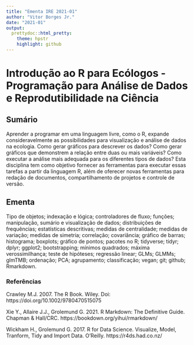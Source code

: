 ```yaml
---
title: "Ementa IRE 2021-01"
author: "Vitor Borges Jr."
date: "2021-01"
output:
  prettydoc::html_pretty:
    theme: hpstr
    highlight: github
---
```


# **Introdução ao R para Ecólogos - Programação para Análise de Dados e Reprodutibilidade na Ciência**

## **Sumário**

Aprender a programar em uma linguagem livre, como o R, expande consideravelmente as possibilidades para visualização e análise de dados na ecologia. Como gerar gráficos para descrever os dados? Como gerar gráficos que demonstrem a relação entre duas ou mais variáveis? Como executar a análise mais adequada para os diferentes tipos de dados? Esta disciplina tem como objetivo fornecer as ferramentas para executar essas tarefas a partir da linguagem R, além de oferecer novas ferramentas para redação de documentos, compartilhamento de projetos e controle de versão.

## **Ementa**

Tipo de objetos; indexação e lógica; controladores de fluxo; funções; manipulação, sumário e visualização de dados; distribuições de frequências; estatísticas descritivas; medidas de centralidade; medidas de variação; medidas de simetria; correlação; covariância; gráfico de barras; histograma; boxplots; gráfico de pontos; pacotes no R; tidyverse; tidyr; dplyr; ggplot2; bootstrapping; mínimos quadrados; máxima verossimilhança; teste de hipóteses; regressão linear; GLMs; GLMMs; glmTMB; ordenação; PCA; agrupamento; classificação; vegan; git; github; Rmarkdown.

### **Referências**

Crawley M.J. 2007. The R Book. Wiley. Doi: https://doi.org/10.1002/9780470515075

Xie Y., Allaire J.J., Grolemund G. 2021. R Markdown: The Definitive Guide. Chapman & Hall/CRC. https://bookdown.org/yihui/rmarkdown/

Wickham H., Grolemund G. 2017. R for Data Science. Visualize, Model, Tranform, Tidy and Import Data. O’Reilly. https://r4ds.had.co.nz/
